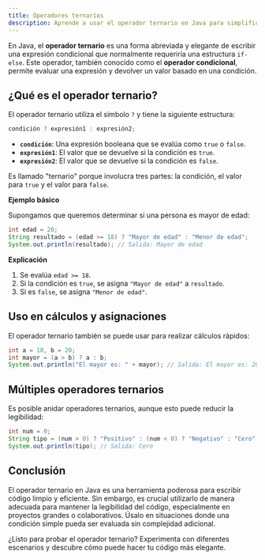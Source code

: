 ```yaml
---
title: Operadores ternarios
description: Aprende a usar el operador ternario en Java para simplificar tus condiciones.
---
```


En Java, el **operador ternario** es una forma abreviada y elegante de escribir una expresión condicional que normalmente requeriría una estructura `if-else`. Este operador, también conocido como el **operador condicional**, permite evaluar una expresión y devolver un valor basado en una condición.

## ¿Qué es el operador ternario?

El operador ternario utiliza el símbolo `?` y tiene la siguiente estructura:

```java
condición ? expresión1 : expresión2;
```

- **`condición`**: Una expresión booleana que se evalúa como `true` o `false`.
- **`expresión1`**: El valor que se devuelve si la condición es `true`.
- **`expresión2`**: El valor que se devuelve si la condición es `false`.

Es llamado "ternario" porque involucra tres partes: la condición, el valor para `true` y el valor para `false`.

**Ejemplo básico**

Supongamos que queremos determinar si una persona es mayor de edad:

```java
int edad = 20;
String resultado = (edad >= 18) ? "Mayor de edad" : "Menor de edad";
System.out.println(resultado); // Salida: Mayor de edad
```

**Explicación**
1. Se evalúa `edad >= 18`.
2. Si la condición es `true`, se asigna `"Mayor de edad"` a `resultado`.
3. Si es `false`, se asigna `"Menor de edad"`.

## Uso en cálculos y asignaciones

El operador ternario también se puede usar para realizar cálculos rápidos:

```java
int a = 10, b = 20;
int mayor = (a > b) ? a : b;
System.out.println("El mayor es: " + mayor); // Salida: El mayor es: 20
```

## Múltiples operadores ternarios
Es posible anidar operadores ternarios, aunque esto puede reducir la legibilidad:

```java
int num = 0;
String tipo = (num > 0) ? "Positivo" : (num < 0) ? "Negativo" : "Cero";
System.out.println(tipo); // Salida: Cero
```


## Conclusión

El operador ternario en Java es una herramienta poderosa para escribir código limpio y eficiente. Sin embargo, es crucial utilizarlo de manera adecuada para mantener la legibilidad del código, especialmente en proyectos grandes o colaborativos. Úsalo en situaciones donde una condición simple pueda ser evaluada sin complejidad adicional. 

¿Listo para probar el operador ternario? Experimenta con diferentes escenarios y descubre cómo puede hacer tu código más elegante.
